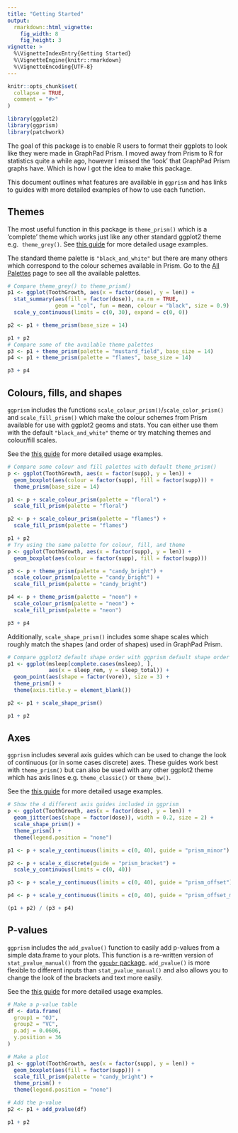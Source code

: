 ```yaml
---
title: "Getting Started"
output: 
  rmarkdown::html_vignette:
    fig_width: 8
    fig_height: 3
vignette: >
  %\VignetteIndexEntry{Getting Started}
  %\VignetteEngine{knitr::rmarkdown}
  %\VignetteEncoding{UTF-8}
---
```


```r
knitr::opts_chunk$set(
  collapse = TRUE,
  comment = "#>"
)
```

```r
library(ggplot2)
library(ggprism)
library(patchwork)
```

The goal of this package is to enable R users to format their ggplots to 
look like they were made in GraphPad Prism. I moved away from Prism to R for 
statistics quite a while ago, however I missed the 'look' that GraphPad Prism
graphs have. Which is how I got the idea to make this package.

This document outlines what features are available in `ggprism` and has links to 
guides with more detailed examples of how to use each function.

## Themes

The most useful function in this package is `theme_prism()` which is a 
'complete' theme which works just like any other standard ggplot2 theme e.g. 
`theme_grey()`. See
[this guide](https://csdaw.github.io/ggprism/articles/themes.html) for more
detailed usage examples.

The standard theme palette is `"black_and_white"` but there are many others
which correspond to the colour schemes available in Prism. Go to the 
[All Palettes](https://csdaw.github.io/ggprism/articles/web-only/palettes.html)
page to see all the available palettes.

```r
# Compare theme_grey() to theme_prism()
p1 <- ggplot(ToothGrowth, aes(x = factor(dose), y = len)) + 
  stat_summary(aes(fill = factor(dose)), na.rm = TRUE,
               geom = "col", fun = mean, colour = "black", size = 0.9) + 
  scale_y_continuous(limits = c(0, 30), expand = c(0, 0))

p2 <- p1 + theme_prism(base_size = 14)

p1 + p2
# Compare some of the available theme palettes
p3 <- p1 + theme_prism(palette = "mustard_field", base_size = 14)
p4 <- p1 + theme_prism(palette = "flames", base_size = 14)

p3 + p4
```

## Colours, fills, and shapes

`ggprism` includes the functions `scale_colour_prism()`/`scale_color_prism()` 
and `scale_fill_prism()` which make the colour schemes from Prism available
for use with ggplot2 geoms and stats. You can either use them with the 
default `"black_and_white"` theme or try matching themes and colour/fill scales.

See the 
[this guide](https://csdaw.github.io/ggprism/articles/colours.html) for more
detailed usage examples.

```r
# Compare some colour and fill palettes with default theme_prism()
p <- ggplot(ToothGrowth, aes(x = factor(supp), y = len)) + 
  geom_boxplot(aes(colour = factor(supp), fill = factor(supp))) + 
  theme_prism(base_size = 14)

p1 <- p + scale_colour_prism(palette = "floral") + 
  scale_fill_prism(palette = "floral")

p2 <- p + scale_colour_prism(palette = "flames") + 
  scale_fill_prism(palette = "flames")

p1 + p2
# Try using the same palette for colour, fill, and theme
p <- ggplot(ToothGrowth, aes(x = factor(supp), y = len)) + 
  geom_boxplot(aes(colour = factor(supp), fill = factor(supp)))

p3 <- p + theme_prism(palette = "candy_bright") + 
  scale_colour_prism(palette = "candy_bright") + 
  scale_fill_prism(palette = "candy_bright")

p4 <- p + theme_prism(palette = "neon") + 
  scale_colour_prism(palette = "neon") + 
  scale_fill_prism(palette = "neon")

p3 + p4
```


Additionally, `scale_shape_prism()` includes some shape scales which roughly 
match the shapes (and order of shapes) used in GraphPad Prism.

```r
# Compare ggplot2 default shape order with ggprism default shape order
p1 <- ggplot(msleep[complete.cases(msleep), ], 
             aes(x = sleep_rem, y = sleep_total)) + 
  geom_point(aes(shape = factor(vore)), size = 3) + 
  theme_prism() + 
  theme(axis.title.y = element_blank())

p2 <- p1 + scale_shape_prism()

p1 + p2
```

## Axes

`ggprism` includes several axis guides which can be used to change the look
of continuous (or in some cases discrete) axes. These guides work best with 
`theme_prism()` but can also be used with any other ggplot2 theme which has
axis lines e.g. `theme_classic()` or `theme_bw()`.

See the 
[this guide](https://csdaw.github.io/ggprism/articles/axes.html) for more
detailed usage examples.

```r
# Show the 4 different axis guides included in ggprism
p <- ggplot(ToothGrowth, aes(x = factor(dose), y = len)) + 
  geom_jitter(aes(shape = factor(dose)), width = 0.2, size = 2) + 
  scale_shape_prism() + 
  theme_prism() + 
  theme(legend.position = "none")

p1 <- p + scale_y_continuous(limits = c(0, 40), guide = "prism_minor")

p2 <- p + scale_x_discrete(guide = "prism_bracket") + 
  scale_y_continuous(limits = c(0, 40))

p3 <- p + scale_y_continuous(limits = c(0, 40), guide = "prism_offset")

p4 <- p + scale_y_continuous(limits = c(0, 40), guide = "prism_offset_minor")

(p1 + p2) / (p3 + p4)
```

## P-values

`ggprism` includes the `add_pvalue()` function to easily add p-values from
a simple data.frame to your plots. This function is a re-written version of 
`stat_pvalue_manual()` from the 
[`ggpubr` package](https://github.com/kassambara/ggpubr). `add_pvalue()` is 
more flexible to different inputs than `stat_pvalue_manual()` and also allows
you to change the look of the brackets and text more easily.

See the 
[this guide](https://csdaw.github.io/ggprism/articles/pvalues.html) for more
detailed usage examples.

```r
# Make a p-value table
df <- data.frame(
  group1 = "OJ",
  group2 = "VC",
  p.adj = 0.0606,
  y.position = 36
)

# Make a plot
p1 <- ggplot(ToothGrowth, aes(x = factor(supp), y = len)) + 
  geom_boxplot(aes(fill = factor(supp))) + 
  scale_fill_prism(palette = "candy_bright") + 
  theme_prism() + 
  theme(legend.position = "none")

# Add the p-value
p2 <- p1 + add_pvalue(df)

p1 + p2
```
